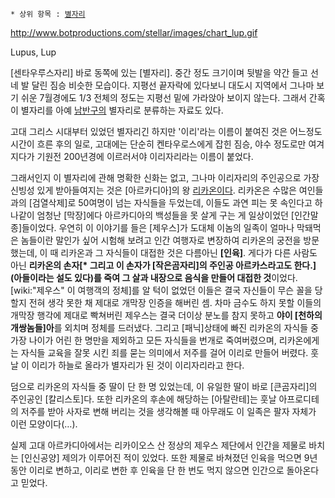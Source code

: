  * 상위 항목 : [[별자리]]

http://www.botproductions.com/stellar/images/chart_lup.gif

Lupus, Lup

[센타우루스자리] 바로 동쪽에 있는 [별자리]. 중간 정도 크기이며 뒷발을 약간 들고 선 네 발 달린 짐승 비슷한 모습이다.
지평선 끝자락에 있다보니 대도시 지역에서 그나마 보기 쉬운 7월경에도 1/3 전체의 정도는 지평선 밑에 가라앉아 보이지 않는다. 그래서 간혹 이 별자리를 아예 [[남반구]]의 별자리로 분류하는 자료도 있다.

고대 그리스 시대부터 있었던 별자리긴 하지만 '이리'라는 이름이 붙여진 것은 어느정도 시간이 흐른 후의 일로, 고대에는 단순히 켄타우로스에게 잡힌 짐승, 야수 정도로만 여겨지다가 기원전 200년경에 이르러서야 이리자리라는 이름이 붙었다.

그래서인지 이 별자리에 관해 명확한 신화는 없고, 그나마 이리자리의 주인공으로 가장 신빙성 있게 받아들여지는 것은 [아르카디아]의 왕 [[리카온]]이다.
리카온은 수많은 여인들과의 [검열삭제]로 50여명이 넘는 자식들을 두었는데, 이들도 과연 피는 못 속인다고 하나같이 엄청난 [막장]에다 아르카디아의 백성들을 못 살게 구는 게 일상이었던 [인간말종]들이었다. 우연히 이 이야기를 들은 [제우스]가 도대체 이놈의 일족이 얼마나 막돼먹은 놈들이란 말인가 싶어 시험해 보려고 인간 여행자로 변장하여 리카온의 궁전을 방문했는데, 이 때 리카온과 그 자식들이 대접한 것은 다름아닌 '''[인육]'''. 게다가 다른 사람도 아닌 '''리카온의 손자[* 그리고 이 손자가 [작은곰자리]의 주인공 아르카스라고도 한다.](아들이라는 설도 있다)를 죽여 그 살과 내장으로 음식을 만들어 대접한 것'''이었다. [wiki:"제우스" 이 여행객의 정체]를 알 턱이 없었던 이들은 결국 자신들이 무슨 꼴을 당할지 전혀 생각 못한 채 제대로 개막장 인증을 해버린 셈.
차마 금수도 하지 못할 이들의 개막장 행각에 제대로 빡쳐버린 제우스는 결국 더이상 분노를 참지 못하고 '''야이 [천하의 개쌍놈들]아'''를 외치며 정체를 드러냈다. 그리고 [패닉]상태에 빠진 리카온의 자식들 중 가장 나이가 어린 한 명만을 제외하고 모든 자식들을 번개로 죽여버렸으며, 리카온에게는 자식들 교육을 잘못 시킨 죄를 묻는 의미에서 저주를 걸어 이리로 만들어 버렸다. 훗날 이 이리가 하늘로 올라가 별자리가 된 것이 이리자리라고 한다.

덤으로 리카온의 자식들 중 딸이 단 한 명 있었는데, 이 유일한 딸이 바로 [큰곰자리]의 주인공인 [칼리스토]다. 또한 리카온의 후손에 해당하는 [아탈란테]는 훗날 아프로디테의 저주를 받아 사자로 변해 버리는 것을 생각해볼 때 아무래도 이 일족은 팔자 자체가 이런 모양이다(…).

실제 고대 아르카디아에서는 리카이오스 산 정상의 제우스 제단에서 인간을 제물로 바치는 [인신공양] 제의가 이루어진 적이 있었다. 또한 제물로 바쳐졌던 인육을 먹으면 9년 동안 이리로 변하고, 이리로 변한 후 인육을 단 한 번도 먹지 않으면 인간으로 돌아온다고 믿었다.
